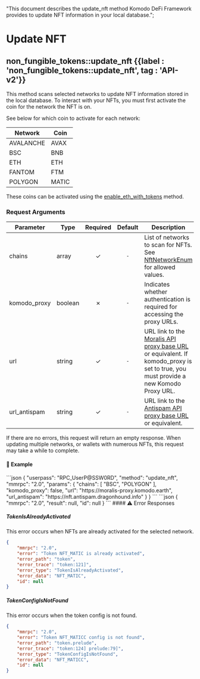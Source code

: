   "This document describes the update_nft method Komodo DeFi Framework provides to update NFT information in your local database.";

# Update NFT

## non\_fungible\_tokens::update\_nft {{label : 'non_fungible_tokens::update_nft', tag : 'API-v2'}}

This method scans selected networks to update NFT information stored in the local database. To interact with your NFTs, you must first activate the coin for the network the NFT is on.

See below for which coin to activate for each network:

| Network   | Coin  |
| --------- | ----- |
| AVALANCHE | AVAX  |
| BSC       | BNB   |
| ETH       | ETH   |
| FANTOM    | FTM   |
| POLYGON   | MATIC |

These coins can be activated using the [enable\_eth\_with\_tokens](/komodo-defi-framework/api/v20/coin_activation/enable_eth_with_tokens/) method.

### Request Arguments

| Parameter     | Type    | Required | Default | Description                                                                                                                                                               |
| ------------- | ------- | :------: | :-----: | ------------------------------------------------------------------------------------------------------------------------------------------------------------------------- |
| chains        | array   |     ✓    |   `-`   | List of networks to scan for NFTs. See [NftNetworkEnum](/komodo-defi-framework/api/common_structures/#nft-network-enum) for allowed values.                               |
| komodo\_proxy | boolean |     ✗    |   `-`   | Indicates whether authentication is required for accessing the proxy URLs.                                                                                                |
| url           | string  |     ✓    |   `-`   | URL link to the [Moralis API proxy base URL](https://moralis-proxy.komodo.earth) or equivalent. If komodo\_proxy is set to true, you must provide a new Komodo Proxy URL. |
| url\_antispam | string  |     ✓    |   `-`   | URL link to the [Antispam API proxy base URL](https://nft.antispam.dragonhound.info) or equivalent.                                                                       |

<Note>
  If there are no errors, this request will return an empty response.
  When updating multiple networks, or wallets with numerous NFTs, this request may take a while to complete.
</Note>

#### 📌 Example

<CodeGroup title="Update NFT" tag="POST" label="update_nft" mm2MethodDecorate="true">
  ```json
  {
    "userpass": "RPC_UserP@SSW0RD",
    "method": "update_nft",
    "mmrpc": "2.0",
    "params": {
      "chains": [
        "BSC",
        "POLYGON"
      ],
      "komodo_proxy": false,
      "url": "https://moralis-proxy.komodo.earth",
      "url_antispam": "https://nft.antispam.dragonhound.info"
    }
  }
  ```
</CodeGroup>

<CollapsibleSection expandedText="Hide Update NFT Response" collapsedText="Show Update NFT Response">
  ```json
  {
      "mmrpc": "2.0",
      "result": null,
      "id": null
  }
  ```
</CollapsibleSection>

<CollapsibleSection expandedText="Hide Update NFT Error Responses" collapsedText="Show Update NFT Error Responses">
  #### ⚠️ Error Responses

  ##### TokenIsAlreadyActivated

  This error occurs when NFTs are already activated for the selected network.

  ```json
  {
      "mmrpc": "2.0",
      "error": "Token NFT_MATIC is already activated",
      "error_path": "token",
      "error_trace": "token:121]",
      "error_type": "TokenIsAlreadyActivated",
      "error_data": "NFT_MATIC",
      "id": null
  }
  ```

  ##### TokenConfigIsNotFound

  This error occurs when the token config is not found.

  ```json
  {
      "mmrpc": "2.0",
      "error": "Token NFT_MATICC config is not found",
      "error_path": "token.prelude",
      "error_trace": "token:124] prelude:79]",
      "error_type": "TokenConfigIsNotFound",
      "error_data": "NFT_MATICC",
      "id": null
  }
  ```
</CollapsibleSection>
